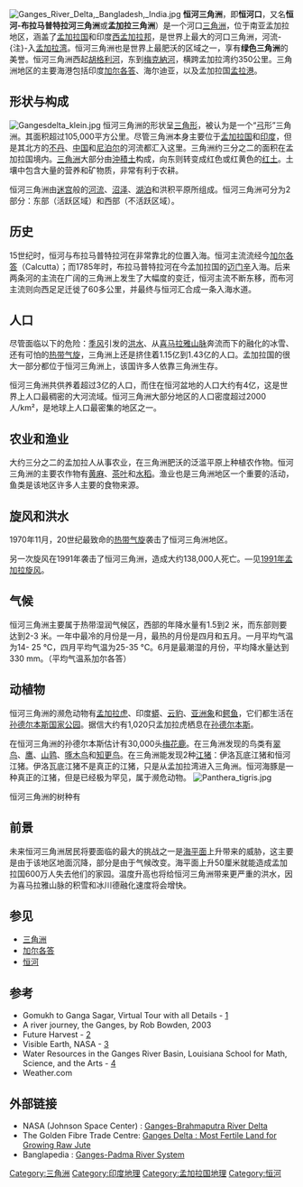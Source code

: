 {{roughtranslation|time=2012-08-16T08:35:51+00:00}}
[[File:Ganges_River_Delta,_Bangladesh,_India.jpg|thumb]]
'''恒河三角洲'''，即'''恒河口'''，又名'''恒河-布拉马普特拉河三角洲'''或'''孟加拉三角洲'''）是一个河口[[三角洲|三角洲]]，位于南亚孟加拉地区，涵盖了[[孟加拉国|孟加拉国]]和印度[[西孟加拉邦|西孟加拉邦]]，是世界上最大的河口三角洲，河流-{注}-入[[孟加拉湾|孟加拉湾]]。恒河三角洲也是世界上最肥沃的区域之一，享有'''绿色三角洲'''的美誉。恒河三角洲西起[[胡格利河|胡格利河]]，东到[[梅克納河|梅克納河]]，横跨孟加拉湾约350公里。三角洲地区的主要海港包括印度[[加尔各答|加尔各答]]、海尔迪亚，以及孟加拉国[[孟拉港|孟拉港]]。

==形状与构成==
[[File:Gangesdelta_klein.jpg|thumb]]
恒河三角洲的形状呈[[三角形|三角形]]，被认为是一个“[[弓|弓]]形”三角洲。其面积超过105,000平方公里。尽管三角洲本身主要位于[[孟加拉国|孟加拉国]]和[[印度|印度]]，但是其北方的[[不丹|不丹]]、[[中国|中国]]和[[尼泊尔|尼泊尔]]的河流都汇入这里。三角洲约三分之二的面积在孟加拉国境内。[[三角洲|三角洲]]大部分由[[沖積土|沖積土]]构成，向东则转变成红色或红黄色的[[红土|红土]]。土壤中包含大量的营养和矿物质，非常有利于农耕。

恒河三角洲由[[迷宫|迷宫]]般的[[河流|河流]]、[[沼泽|沼泽]]、[[湖泊|湖泊]]和洪积平原所组成。恒河三角洲可分为2部分：东部（活跃区域）和西部（不活跃区域）。
==历史==
15世纪时，恒河与布拉马普特拉河在非常靠北的位置入海。恒河主流流经今[[加尔各答|加尔各答]]（Calcutta）；而1785年时，布拉马普特拉河在今孟加拉国的[[迈门辛县|迈门辛]]入海。后来两条河的主流在广阔的三角洲上发生了大幅度的变迁，恒河主流不断东移，而布河主流则向西足足迁徙了60多公里，并最终与恒河汇合成一条入海水道。

==人口==
尽管面临以下的危险：[[季风|季风]]引发的[[洪水|洪水]]、从[[喜马拉雅山脉|喜马拉雅山脉]]奔流而下的融化的冰雪、还有可怕的[[热带气旋|热带气旋]]，三角洲上还是挤住着1.15亿到1.43亿的人口。孟加拉国的很大一部分都位于恒河三角洲上，该国许多人依靠三角洲生存。

恒河三角洲共供养着超过3亿的人口，而住在恒河盆地的人口大约有4亿，这是世界上人口最稠密的大河流域。恒河三角洲大部分地区的人口密度超过2000人/km²，是地球上人口最密集的地区之一。

==农业和渔业==
大约三分之二的孟加拉人从事农业，在三角洲肥沃的泛滥平原上种植农作物。恒河三角洲的主要农作物有[[黄麻|黄麻]]、[[茶叶|茶叶]]和[[水稻|水稻]]。渔业也是三角洲地区一个重要的活动，鱼类是该地区许多人主要的食物来源。<!--

近年来，科学家帮助三角洲的穷人改进养鱼方法。渔民将未使用的池塘转化为渔场，并改进养殖技术，许多人口已经能依赖养鱼和卖鱼为生。运用新系统，现有池塘的鱼产量可提高800%。虾和鲑鱼养殖于浸入水下的容器或笼子内，大多数用作出口。 -->

==旋风和洪水==
1970年11月，20世纪最致命的[[热带气旋|热带气旋]]袭击了恒河三角洲地区。<!--
[[1970_Bhola_cyclone|1970 Bhola cyclone]]造成了500,000人丧生，另有100,000人失踪。[[吉尼斯世界纪录|吉尼斯世界纪录]]估计the Bhola cyclone总计有1,000,000人丧生 - [http://www.guinnessworldrecords.com/content_pages/record.asp?recordid=53274]-->

另一次旋风在1991年袭击了恒河三角洲，造成大约138,000人死亡。—见[[1991年孟加拉旋风|1991年孟加拉旋风]]。<!--

面对持续的洪水，在河口三角洲建造居所民众不得不多加防范。[[1998|1998]]年,恒河淹没了三角洲，约1000人丧生，3千万人口无家可归。稻谷收获被毁，孟加拉国政府请求9亿美元以救济该地区的人民。asked for $900 million to help feed the people of the region, as the entire [[rice|rice]] crop was lost. -->

==气候==
恒河三角洲主要属于热带湿润气候区，西部的年降水量有1.5到2 米，而东部则要达到2-3 米。一年中最冷的月份是一月，最热的月份是四月和五月。一月平均气温为14- 25 °C，四月平均气温为25-35 °C。6月是最潮湿的月份，平均降水量达到330 mm。（平均气温系加尔各答）

==动植物==
<!-- 3个[[陆地生态区|陆地生态区]]位于三角洲内. [[Lower_Gangetic_plains_moist落叶林|Lower Gangetic plains moist落叶林]]ecoregion覆盖大半个三角洲区域，但多数已被砍伐替代为农田，只有小块飞地留存。竹丛，浓密高耸的草类，在潮湿地带生长。Thick stands of tall grass, known as canebrakes, grow in wetter areas. The [[Sundarbans_freshwater_swamp_forests|Sundarbans freshwater swamp forests]] ecoregion lies closer to the Bay of Bengal; this ecoregion is flooded with slightly [[brackish|brackish]] water during the dry season, and fresh water during the monsoon season. These forests, too, have been almost completely converted to intensive agriculture, with only 130 km² of the ecoregion's 14,600 km² protected. Where the delta meets the Bay of Bengal, [[Sundarbans_mangroves|Sundarbans mangroves]] form the world's largest [[Mangrove|Mangrove]] ecoregion, covering an area of 20,400 km² in a chain of 54 islands. They derive their name from the predominant mangrove species, ''Heritiera fomes'', which are known locally as ''sundri'' or ''sundari''. -->

恒河三角洲的濒危动物有[[孟加拉虎|孟加拉虎]]、印度[[蟒|蟒]]、[[云豹|云豹]]、[[亚洲象|亚洲象]]和[[鳄鱼|鳄鱼]]，它们都生活在[[孙德尔本斯国家公园|孙德尔本斯国家公园]]。据信大约有1,020只孟加拉虎栖息在[[孙德尔本斯|孙德尔本斯]]。

在恒河三角洲的孙德尔本斯估计有30,000头[[梅花鹿|梅花鹿]]。在三角洲发现的鸟类有[[翠鸟|翠鸟]]、[[鹰|鹰]]、[[山鹑|山鹑]]、[[啄木鸟|啄木鸟]]和[[知更鸟|知更鸟]]。在三角洲能发现2种[[江猪|江猪]]：伊洛瓦底江猪和恒河江猪。伊洛瓦底江猪不是真正的江猪，只是从孟加拉湾进入三角洲。恒河海豚是一种真正的江猪，但是已经极为罕见，属于濒危动物。
[[File:Panthera_tigris.jpg|thumb]]

恒河三角洲的树种有<!-- sundari, garyan, [[竹子|竹子]], [[mangrove_palm|mangrove palm]] ''(Nypa fruticans)'', and mangrove date palm ''(Phoenix paludosa)''. -->

==前景==
未来恒河三角洲居民将要面临的最大的挑战之一是[[海平面|海平面]]上升带来的威胁，这主要是由于该地区地面沉降，部分是由于气候改变。海平面上升50厘米就能造成孟加拉国600万人失去他们的家园。温度升高也将给恒河三角洲带来更严重的洪水，因为喜马拉雅山脉的积雪和冰川德融化速度将会增快。<!--

在三角洲发现了Important gas reserves have，which could play a major role in the future of the region, and hopefully help lift many of the poor people living in the delta out of poverty. Several major oil companies have invested in exploration of the Ganges delta region. -->

==参见==
*[[三角洲|三角洲]]
*[[加尔各答|加尔各答]]
*[[恒河|恒河]]

==参考==
* Gomukh to Ganga Sagar, Virtual Tour with all Details - [http://www.liveindia.com/ganga/index.html] {{Wayback|url=http://www.liveindia.com/ganga/index.html |date=20061128015944 }}
* A river journey, the Ganges, by Rob Bowden, 2003
* Future Harvest - [https://web.archive.org/web/20061005030820/http://www.futureharvest.org/earth/fish.shtml]
* Visible Earth, NASA - [https://web.archive.org/web/20061010213444/http://www.visibleearth.nasa.gov/view_rec.php?id=2875]
* Water Resources in the Ganges River Basin, Louisiana School for Math, Science, and the Arts - [https://web.archive.org/web/20051026160753/http://www.lsmsa.edu/MKhandoker/environmental%20science/Aquatic%20Ecosystem/Conflict%20on%20water2-Ganges%20river%20issues.htm]
* Weather.com

==外部链接==
* NASA (Johnson Space Center) : [https://web.archive.org/web/20070802134948/http://earth.jsc.nasa.gov/sseop/EFS/photoinfo.pl?PHOTO=STS027-39-28 Ganges-Brahmaputra River Delta]
* The Golden Fibre Trade Centre: [https://web.archive.org/web/20051117232413/http://tradezone.com/tradesites/ganges_delta.html Ganges Delta : Most Fertile Land for Growing Raw Jute]
* Banglapedia : [http://banglapedia.search.com.bd/HT/G_0027.htm Ganges-Padma River System] {{Wayback|url=http://banglapedia.search.com.bd/HT/G_0027.htm |date=20090206194927 }}

{{GeoSouthAsia}}
{{南亞水文}}
{{孟加拉國主題}}

{{Authority control}}
[[Category:三角洲|Category:三角洲]]
[[Category:印度地理|Category:印度地理]]
[[Category:孟加拉国地理|Category:孟加拉国地理]]
[[Category:恒河|Category:恒河]]